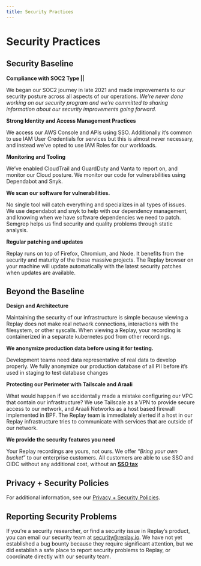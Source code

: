 ```yaml
---
title: Security Practices
---
```

# Security Practices

## **Security Baseline**

**Compliance with SOC2 Type ||**

We began our SOC2 journey in late 2021 and made improvements to our security posture across all aspects of our operations. *We’re never done working on our security program and we’re committed to sharing information about our security improvements going forward.*

**Strong Identity and Access Management Practices**

We access our AWS Console and APIs using SSO. Additionally it’s common to use IAM User Credentials for services but this is almost never necessary, and instead we’ve opted to use IAM Roles for our workloads.

**Monitoring and Tooling**

We’ve enabled CloudTrail and GuardDuty and Vanta to report on, and monitor our Cloud posture. We monitor our code for vulnerabilities using Dependabot and Snyk.

**We scan our software for vulnerabilities.**

No single tool will catch everything and specializes in all types of issues. We use dependabot and snyk to help with our dependency management, and knowing when we have software dependencies we need to patch. Semgrep helps us find security and quality problems through static analysis.

**Regular patching and updates**

Replay runs on top of Firefox, Chromium, and Node. It benefits from the security and maturity of the these massive projects. The Replay browser on your machine will update automatically with the latest security patches when updates are available.

## **Beyond the Baseline**

**Design and Architecture**

Maintaining the security of our infrastructure is simple because viewing a Replay does not make real network connections, interactions with the filesystem, or other syscalls. When viewing a Replay, your recording is containerized in a separate kubernetes pod from other recordings.

**We anonymize production data before using it for testing.**

Development teams need data representative of real data to develop properly. We fully anonymize our production database of all PII before it’s used in staging to test database changes

**Protecting our Perimeter with Tailscale and Araali**

What would happen if we accidentally made a mistake configuring our VPC that contain our infrastructure? We use Tailscale as a VPN to provide secure access to our network, and Araali Networks as a host based firewall implemented in BPF. The Replay team is immediately alerted if a host in our Replay infrastructure tries to communicate with services that are outside of our network.

**We provide the security features you need**

Your Replay recordings are yours, not ours. We offer “*Bring your own bucket*” to our enterprise customers. All customers are able to use SSO and OIDC without any additional cost, without an **[SSO tax](https://sso.tax/)**

## Privacy + Security Policies

For additional information, see our [Privacy + Security Policies](https://www.replay.io/security-and-privacy).

## **Reporting Security Problems**

If you’re a security researcher, or find a security issue in Replay’s product, you can email our security team at security@replay.io. We have not yet established a bug bounty because they require significant attention, but we did establish a safe place to report security problems to Replay, or coordinate directly with our security team.